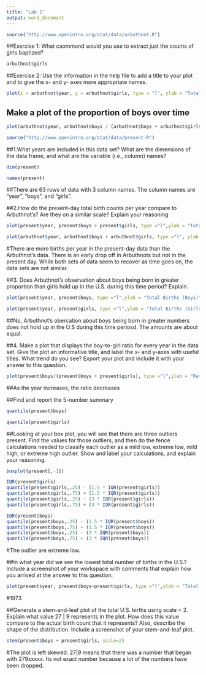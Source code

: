 ```yaml
---
title: "Lab 1"
output: word_document
---
```

```r
source("http://www.openintro.org/stat/data/arbuthnot.R") 
```

##Exercise 1:  What caommand would you use to extract just the counts of girls baptized?

```r
arbuthnot$girls
```

##Exercise 2: Use the information in the help file to add a title to your plot and to give the x- and y- axes more appropriate names.
```r
plot(x = arbuthnot$year, y = arbuthnot$girls, type = "l", ylab = "Total Number of Baptisms (Girls)", xlab = "Years")
```

## Make a plot of the proportion of boys over time
```r
plot(arbuthnot$year, arbuthnot$boys / (arbuthnot$boys + arbuthnot$girls), type = "l",ylab = "Porportion of Boys", xlab = "Years")
```

```r
source("http://www.openintro.org/stat/data/present.R") 
```
##1.What years are included in this data set? What are the dimensions of the data frame, and what are the variable (i.e., column) names?
```r
dim(present)
```
```r
names(present)
```
##There are 63 rows of data with 3 column names.  The column names are "year", "boys", and "girls".

##2.How do the present-day total birth counts per year compare to Arbuthnot's? Are they on a similar scale? Explain your reasoning
```r
plot(present$year, present$boys + present$girls, type ="l",ylab = "Total Births", xlab = "Years")
```
```r
plot(arbuthnot$year, arbuthnot$boys + arbuthnot$girls, type ="l", ylab = "Total Births", xlab = "Years")
```

#There are more births per year in the present-day data than the Arbuthnot's data.  There is an early drop off in Arbuthnots but not in the present day.  While both sets of data seem to recover as time goes on, the data sets are not similar.

##3. Does Arbuthnot's observation about boys being born in greater proportion than girls hold up in the U.S. during this time period? Explain.
```r
plot(present$year, present$boys, type ="l",ylab = "Total Births (Boys)", xlab = "Years")
```
```r
plot(present$year, present$girls, type ="l",ylab = "Total Births (Girls)", xlab = "Years")
```

##No, Arbuthnot's obercation about boys being born in greater numbers does not hold up in the U.S during this time periosd.  The amounts are about equal.

##4. Make a plot that displays the boy-to-girl ratio for every year in the data set. Give the plot an informative title, and label the x- and y-axes with useful titles. What trend do you see? Export your plot and include it with your answer to this question. 

```r
plot(present$boys/(present$boys + present$girls), type ="l",ylab = "Ratio Boys to Girls", xlab = "Years")
```
##As the year increases, the ratio decreases

##Find and report the 5-number summary
```r
quantile(present$boys)
```
```r
quantile(present$girls)
```


##Looking at your box plot, you will see that there are three outliers present. Find the values for those outliers, and then do the fence calculations needed to classify each outlier as a mild low, extreme low, mild high, or extreme high outlier. Show and label your calculations, and explain your reasoning.

```r
boxplot(present[,-1])
```

```r
IQR(present$girls)
quantile(present$girls,.25) - (1.5 * IQR(present$girls))
quantile(present$girls,.75) + (1.5 * IQR(present$girls))
quantile(present$girls,.25) - (3 * IQR(present$girls))
quantile(present$girls,.75) + (3 * IQR(present$girls))
```

```r
IQR(present$boys)
quantile(present$boys,.25) - (1.5 * IQR(present$boys))
quantile(present$boys,.75) + (1.5 * IQR(present$boys))
quantile(present$boys,.25) - (3 * IQR(present$boys))
quantile(present$boys,.75) + (3 * IQR(present$boys))
```

#The outlier are extreme low.

##In what year did we see the lowest total number of births in the U.S.? Include a screenshot of your workspace with comments that explain how you arrived at the answer to this question. 
```r
plot(present$year, present$boys+present$girls, type ="l",ylab = "Total Births (Boys)", xlab = "Years")
```
#1973

##Generate a stem-and-leaf plot of the total U.S. births using scale = 2. Explain what value 27 | 9 represents in the plot. How does this value compare to the actual birth count that it represents? Also, describe the shape of the distribution. Include a screenshot of your stem-and-leaf plot.
```r
stem(present$boys + present$girls, scale=2)
```

#The plot is left skewed.  27|9 means that there was a number that began with 279xxxxx.  Its not exact number because a lot of the numbers have been dropped.